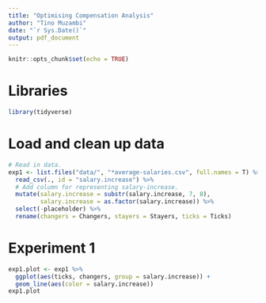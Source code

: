 ```yaml
---
title: "Optimising Compensation Analysis"
author: "Tino Muzambi"
date: "`r Sys.Date()`"
output: pdf_document
---
```


```r
knitr::opts_chunk$set(echo = TRUE)
```

# Libraries
```r
library(tidyverse)
```

# Load and clean up data
```r
# Read in data.
exp1 <- list.files("data/", "*average-salaries.csv", full.names = T) %>% 
  read_csv(., id = "salary.increase") %>% 
  # Add column for representing salary-increase.
  mutate(salary.increase = substr(salary.increase, 7, 8),
         salary.increase = as.factor(salary.increase)) %>% 
  select(-placeholder) %>% 
  rename(changers = Changers, stayers = Stayers, ticks = Ticks)
```

# Experiment 1
```r
exp1.plot <- exp1 %>% 
  ggplot(aes(ticks, changers, group = salary.increase)) +
  geom_line(aes(color = salary.increase))
exp1.plot
```

